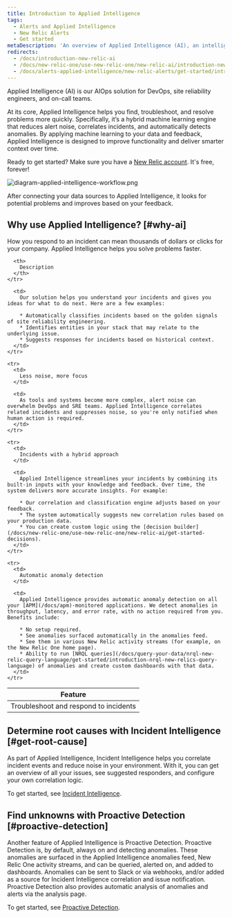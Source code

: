 ```yaml
---
title: Introduction to Applied Intelligence
tags:
  - Alerts and Applied Intelligence
  - New Relic Alerts
  - Get started
metaDescription: 'An overview of Applied Intelligence (AI), an intelligent AIOps solution for your alerting systems in New Relic.'
redirects:
  - /docs/introduction-new-relic-ai
  - /docs/new-relic-one/use-new-relic-one/new-relic-ai/introduction-new-relic-ai
  - /docs/alerts-applied-intelligence/new-relic-alerts/get-started/introduction-new-relic-ai
---
```


Applied Intelligence (AI) is our AIOps solution for DevOps, site reliability engineers, and on-call teams.

At its core, Applied Intelligence helps you find, troubleshoot, and resolve problems more quickly. Specifically, it’s a hybrid machine learning engine that reduces alert noise, correlates incidents, and automatically detects anomalies. By applying machine learning to your data and feedback, Applied Intelligence is designed to improve functionality and deliver smarter context over time.

Ready to get started? Make sure you have a [New Relic account](https://newrelic.com/signup). It's free, forever!

![diagram-applied-intelligence-workflow.png](src/images/diagram-applied-intelligence-workflow.png 'diagram-applied-intelligence-workflow.png')

<figcaption>
  After connecting your data sources to Applied Intelligence, it looks for
  potential problems and improves based on your feedback.
</figcaption>

## Why use Applied Intelligence? [#why-ai]

How you respond to an incident can mean thousands of dollars or clicks for your company. Applied Intelligence helps you solve problems faster.

<table>
  <thead>
    <tr>
      <th style={{ width: "150px" }}>
        Feature
      </th>

      <th>
        Description
      </th>
    </tr>

  </thead>

  <tbody>
    <tr>
      <td>
        Troubleshoot and respond to incidents
      </td>

      <td>
        Our solution helps you understand your incidents and gives you ideas for what to do next. Here are a few examples:

        * Automatically classifies incidents based on the golden signals of site reliability engineering.
        * Identifies entities in your stack that may relate to the underlying issue.
        * Suggests responses for incidents based on historical context.
      </td>
    </tr>

    <tr>
      <td>
        Less noise, more focus
      </td>

      <td>
        As tools and systems become more complex, alert noise can overwhelm DevOps and SRE teams. Applied Intelligence correlates related incidents and suppresses noise, so you're only notified when human action is required.
      </td>
    </tr>

    <tr>
      <td>
        Incidents with a hybrid approach
      </td>

      <td>
        Applied Intelligence streamlines your incidents by combining its built-in inputs with your knowledge and feedback. Over time, the system delivers more accurate insights. For example:

        * Our correlation and classification engine adjusts based on your feedback.
        * The system automatically suggests new correlation rules based on your production data.
        * You can create custom logic using the [decision builder](/docs/new-relic-one/use-new-relic-one/new-relic-ai/get-started-decisions).
      </td>
    </tr>

    <tr>
      <td>
        Automatic anomaly detection
      </td>

      <td>
        Applied Intelligence provides automatic anomaly detection on all your [APM](/docs/apm)-monitored applications. We detect anomalies in throughput, latency, and error rate, with no action required from you. Benefits include:

        * No setup required.
        * See anomalies surfaced automatically in the anomalies feed.
        * See them in various New Relic activity streams (for example, on the New Relic One home page).
        * Ability to run [NRQL queries](/docs/query-your-data/nrql-new-relic-query-language/get-started/introduction-nrql-new-relics-query-language) of anomalies and create custom dashboards with that data.
      </td>
    </tr>

  </tbody>
</table>

## Determine root causes with Incident Intelligence [#get-root-cause]

As part of Applied Intelligence, Incident Intelligence helps you correlate incident events and reduce noise in your environment. With it, you can get an overview of all your issues, see suggested responders, and configure your own correlation logic.

To get started, see [Incident Intelligence](/docs/enable-new-relic-ai).

## Find unknowns with Proactive Detection [#proactive-detection]

Another feature of Applied Intelligence is Proactive Detection. Proactive Detection is, by default, always on and detecting anomalies. These anomalies are surfaced in the Applied Intelligence anomalies feed, New Relic One activity streams, and can be queried, alerted on, and added to dashboards. Anomalies can be sent to Slack or via webhooks, and/or added as a source for Incident Intelligence correlation and issue notification. Proactive Detection also provides automatic analysis of anomalies and alerts via the analysis page.

To get started, see [Proactive Detection](/docs/proactive-detection-new-relic-ai).
